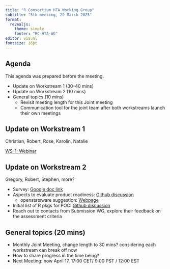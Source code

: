```yaml
---
title: "R Consortium HTA Working Group"
subtitle: "5th meeting, 20 March 2025"
format:
  revealjs: 
    theme: simple
    footer: "RC-HTA-WG"
editor: visual
fontsize: 16pt
---
```



## Agenda

This agenda was prepared before the meeting.

-   Update on Workstream 1 (30-40 mins)
-   Update on Workstream 2 (10 mins)
-   General topics (10 mins)
    - Revisit meeting length for this Joint meeting
    - Communication tool for the joint team after both workstreams launch their own meetings

## Update on Workstream 1 

Christian, Robert, Rose, Karolin, Natalie 

[WS-1: Webinar](https://github.com/RConsortium/HTA-wg/discussions/7)

## Update on Workstream 2

Gregory, Robert, Stephen, more?

- Survey: [Google doc link](https://docs.google.com/forms/d/e/1FAIpQLSfkdteBsZjrTjn16r23ptehYlSNnLoRCUszW388N8zK-PzwhQ/viewform?usp=header)
- Aspects to evaluate product readiness: [Github discussion](https://github.com/RConsortium/HTA-wg/discussions/5#discussioncomment-11388114)
   - openstatsware suggestion: [Webpage](https://www.openstatsware.org/guide.html)
- Initial list of R pkgs for POC: [Github discussion](https://github.com/RConsortium/HTA-wg/discussions/8) 
- Reach out to contacts from Submission WG, explore their feedback on the assessment criteria 

## General topics (20 mins)

- Monthly Joint Meeting, change length to 30 mins? considering each workstream can break off now 
- How to share progress in the time being?
- Next Meeting: now April 17, 17:00 CET/ 9:00 PST / 12:00 EST 


